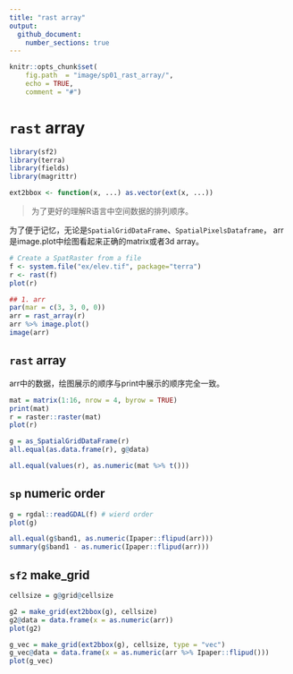 ```yaml
---
title: "rast array"
output: 
  github_document:
    number_sections: true
---
```


```r
knitr::opts_chunk$set(
    fig.path  = "image/sp01_rast_array/",
    echo = TRUE, 
    comment = "#")
```

# `rast` array

```r
library(sf2)
library(terra)
library(fields)
library(magrittr)

ext2bbox <- function(x, ...) as.vector(ext(x, ...))
```

>为了更好的理解R语言中空间数据的排列顺序。

为了便于记忆，无论是`SpatialGridDataFrame`、`SpatialPixelsDataframe`， arr是image.plot中绘图看起来正确的matrix或者3d array。

```r
# Create a SpatRaster from a file
f <- system.file("ex/elev.tif", package="terra")
r <- rast(f)
plot(r)

## 1. arr
par(mar = c(3, 3, 0, 0))
arr = rast_array(r)
arr %>% image.plot()
image(arr)
```

## `rast` array
arr中的数据，绘图展示的顺序与print中展示的顺序完全一致。

```r
mat = matrix(1:16, nrow = 4, byrow = TRUE)
print(mat)
r = raster::raster(mat)
plot(r)

g = as_SpatialGridDataFrame(r)
all.equal(as.data.frame(r), g@data)

all.equal(values(r), as.numeric(mat %>% t()))
```

## `sp` numeric order

```r
g = rgdal::readGDAL(f) # wierd order
plot(g)

all.equal(g$band1, as.numeric(Ipaper::flipud(arr)))
summary(g$band1 - as.numeric(Ipaper::flipud(arr)))
```

## `sf2` make_grid

```r
cellsize = g@grid@cellsize

g2 = make_grid(ext2bbox(g), cellsize)
g2@data = data.frame(x = as.numeric(arr))
plot(g2)
```

```r
g_vec = make_grid(ext2bbox(g), cellsize, type = "vec")
g_vec@data = data.frame(x = as.numeric(arr %>% Ipaper::flipud()))
plot(g_vec)
```
